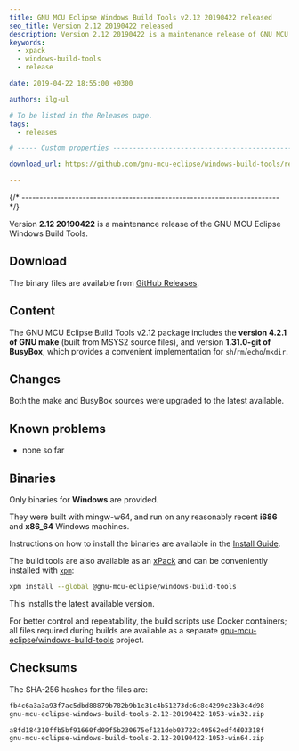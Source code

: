 ```yaml
---
title: GNU MCU Eclipse Windows Build Tools v2.12 20190422 released
seo_title: Version 2.12 20190422 released
description: Version 2.12 20190422 is a maintenance release of GNU MCU Eclipse Windows Build Tools.
keywords:
  - xpack
  - windows-build-tools
  - release

date: 2019-04-22 18:55:00 +0300

authors: ilg-ul

# To be listed in the Releases page.
tags:
  - releases

# ----- Custom properties -----------------------------------------------------

download_url: https://github.com/gnu-mcu-eclipse/windows-build-tools/releases/tag/v2.12-20190422/

---
```



{/* ------------------------------------------------------------------------ */}

Version **2.12 20190422** is a maintenance release of the GNU MCU Eclipse Windows Build Tools.

<!-- truncate -->

<PageMetadata title={frontMatter.seo_title} />

## Download

The binary files are available from <a href={frontMatter.download_url}>GitHub Releases</a>.

## Content

The GNU MCU Eclipse Build Tools v2.12 package includes the **version 4.2.1 of GNU make** (built from MSYS2 source files), and version **1.31.0-git of BusyBox**, which provides a convenient implementation for `sh`/`rm`/`echo`/`mkdir`.

## Changes

Both the make and BusyBox sources were upgraded to the latest available.

## Known problems

* none so far

## Binaries

Only binaries for **Windows** are provided.

They were built with mingw-w64, and run on any reasonably
recent **i686** and **x86_64** Windows machines.

Instructions on how to install the binaries are available in the [Install Guide](/docs/install/).

The build tools are also available as an
[xPack](https://www.npmjs.com/package/@gnu-mcu-eclipse/windows-build-tools)
and can be conveniently installed with
[`xpm`](https://www.npmjs.com/package/xpm):

```sh
xpm install --global @gnu-mcu-eclipse/windows-build-tools
```

This installs the latest available version.

For better control and repeatability, the build scripts use Docker containers;
all files required during builds are available as a separate
[gnu-mcu-eclipse/windows-build-tools](https://github.com/gnu-mcu-eclipse/windows-build-tools)
project.

## Checksums

The SHA-256 hashes for the files are:

```txt
fb4c6a3a3a93f7ac5dbd88879b782b9b1c31c4b51273dc6c8c4299c23b3c4d98
gnu-mcu-eclipse-windows-build-tools-2.12-20190422-1053-win32.zip

a8fd184310ffb5bf91660fd09f5b230675ef121deb03722c49562edf4d03318f
gnu-mcu-eclipse-windows-build-tools-2.12-20190422-1053-win64.zip
```

